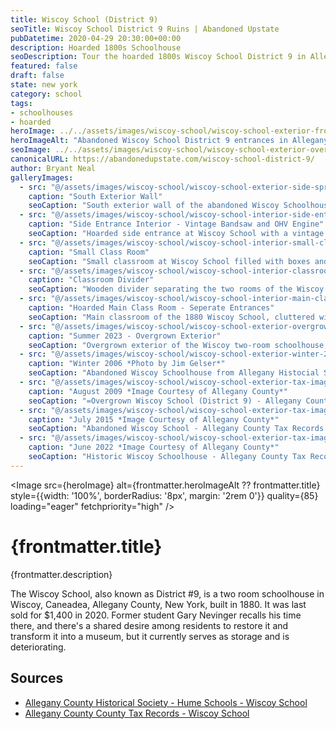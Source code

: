 ```yaml
---
title: Wiscoy School (District 9)
seoTitle: Wiscoy School District 9 Ruins | Abandoned Upstate
pubDatetime: 2020-04-29 20:30:00+00:00
description: Hoarded 1800s Schoolhouse
seoDescription: Tour the hoarded 1800s Wiscoy School District 9 in Allegany County, New York, a one-room schoolhouse packed with decades of rural history.
featured: false
draft: false
state: new york
category: school
tags:
- schoolhouses
- hoarded
heroImage: ../../assets/images/wiscoy-school/wiscoy-school-exterior-front-entrances.jpg
heroImageAlt: "Abandoned Wiscoy School District 9 entrances in Allegany County, New York"
seoImage: ../../assets/images/wiscoy-school/wiscoy-school-exterior-overgrown-summer-2023.jpg
canonicalURL: https://abandonedupstate.com/wiscoy-school-district-9/
author: Bryant Neal
galleryImages:
  - src: "@/assets/images/wiscoy-school/wiscoy-school-exterior-side-spring-2020.jpg"
    caption: "South Exterior Wall"
    seoCaption: "South exterior wall of the abandoned Wiscoy Schoolhouse in Allegany County, New York"
  - src: "@/assets/images/wiscoy-school/wiscoy-school-interior-side-entrance.jpg"
    caption: "Side Entrance Interior - Vintage Bandsaw and OHV Engine"
    seoCaption: "Hoarded side entrance at Wiscoy School with a vintage bandsaw and small gasoline engine"
  - src: "@/assets/images/wiscoy-school/wiscoy-school-interior-small-classroom.jpg"
    caption: "Small Class Room"
    seoCaption: "Small classroom at Wiscoy School filled with boxes and stored items in Upstate, NY"
  - src: "@/assets/images/wiscoy-school/wiscoy-school-interior-classroom-divider.jpg"
    caption: "Classroom Divider"
    seoCaption: "Wooden divider separating the two rooms of the Wiscoy two-room schoolhouse located in WNY"
  - src: "@/assets/images/wiscoy-school/wiscoy-school-interior-main-classroom.jpg"
    caption: "Hoarded Main Class Room - Seperate Entrances"
    seoCaption: "Main classroom of the 1880 Wiscoy School, cluttered with materials and showing structural decay; separate entrances visible"
  - src: "@/assets/images/wiscoy-school/wiscoy-school-exterior-overgrown-summer-2023.jpg"
    caption: "Summer 2023 - Overgrown Exterior"
    seoCaption: "Overgrown exterior of the Wiscoy two-room schoolhouse, summer 2023"
  - src: "@/assets/images/wiscoy-school/wiscoy-school-exterior-winter-2006-jim-gelser.jpg"
    caption: "Winter 2006 *Photo by Jim Gelser*"
    seoCaption: "Abandoned Wiscoy Schoolhouse from Allegany Histocial Society - Winter 2006, Jim Gelser"
  - src: "@/assets/images/wiscoy-school/wiscoy-school-exterior-tax-image-2009.jpg"
    caption: "August 2009 *Image Courtesy of Allegany County*"
    seoCaption: "=Overgrown Wiscoy School (District 9) - Allegany County Tax Records - Summer 2009"
  - src: "@/assets/images/wiscoy-school/wiscoy-school-exterior-tax-image-2015.jpg"
    caption: "July 2015 *Image Courtesy of Allegany County*"
    seoCaption: "Abandoned Wiscoy School - Allegany County Tax Records - Summer 2015"
  - src: "@/assets/images/wiscoy-school/wiscoy-school-exterior-tax-image-2022.jpg"
    caption: "June 2022 *Image Courtesy of Allegany County*"
    seoCaption: "Historic Wiscoy Schoolhouse - Allegany County Tax Records - Summer 2022"
---
```















<Image 
  src={heroImage} 
  alt={frontmatter.heroImageAlt ?? frontmatter.title} 
  style={{width: '100%', borderRadius: '8px', margin: '2rem 0'}}
  quality={85}
  loading="eager"
  fetchpriority="high"
/>

# {frontmatter.title}
<p className="post-tagline" style={{ color: "#b9975c" }}>{frontmatter.description}</p>

The Wiscoy School, also known as District #9, is a two room schoolhouse in Wiscoy, Caneadea, Allegany County, New York, built in 1880. It was last sold for $1,400 in 2020. Former student Gary Nevinger recalls his time there, and there's a shared desire among residents to restore it and transform it into a museum, but it currently serves as storage and is deteriorating.

<GalleryLightbox galleryId="wiscoy-school" images={frontmatter.galleryImages} />

<div aria-hidden="true" style={{ height: 0 }} />

## Sources

- [Allegany County Historical Society - Hume Schools - Wiscoy School](https://www.alleganyhistory.org/places/schools/f-j238/town-of-hume/1726-wiscoy-school-district-9)
- [Allegany County County Tax Records - Wiscoy School](https://www.alleganyco.gov/departments/real-property/)
